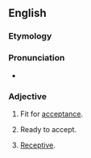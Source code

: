 ==English==

===Etymology===
{{PIE root|en|keh₂p}}
{{suffix|accept|ive|lang=en}}

===Pronunciation===
* {{a|US}} {{IPA|/æk.ˈsɛp.tɪv/|lang=en}}

===Adjective===
{{en-adj}}

# Fit for [[acceptance]].
# {{lb|en|obsolete}} Ready to accept.
# [[receptive|Receptive]].